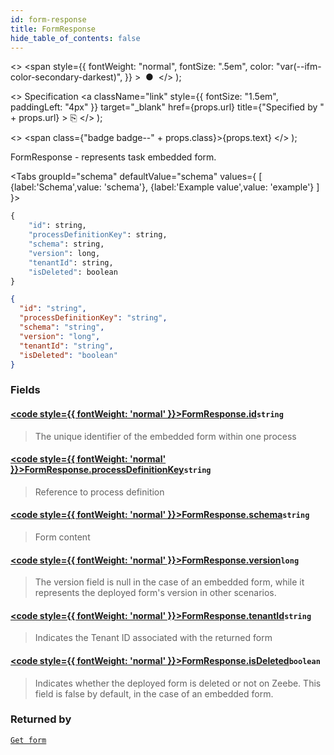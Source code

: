 ```yaml
---
id: form-response
title: FormResponse
hide_table_of_contents: false
---
```



  <>
    <span
      style={{
        fontWeight: "normal",
        fontSize: ".5em",
        color: "var(--ifm-color-secondary-darkest)",
      }}
    >
      &nbsp;●&nbsp;
    </span>
  </>
);

  <>
    Specification
    <a
      className="link"
      style={{ fontSize: "1.5em", paddingLeft: "4px" }}
      target="_blank"
      href={props.url}
      title={"Specified by " + props.url}
    >
      ⎘
    </a>
  </>
);

  <>
    <span class={"badge badge--" + props.class}>{props.text}</span>
  </>
);

FormResponse - represents task embedded form.

<Tabs groupId="schema" defaultValue="schema" values={
[
{label:'Schema',value: 'schema'},
{label:'Example value',value: 'example'}
]
}>
<TabItem value='schema'>

```graphql
{
    "id": string,
    "processDefinitionKey": string,
    "schema": string,
    "version": long,
    "tenantId": string,
    "isDeleted": boolean
}
```

</TabItem>

<TabItem value='example'>

```json
{
  "id": "string",
  "processDefinitionKey": "string",
  "schema": "string",
  "version": "long",
  "tenantId": "string",
  "isDeleted": "boolean"
}
```

</TabItem>
</Tabs>

### Fields

#### [<code style={{ fontWeight: 'normal' }}>FormResponse.<b>id</b></code>](#)<Bullet />`string` <Badge class="secondary" text="non-null"/>

> The unique identifier of the embedded form within one process

#### [<code style={{ fontWeight: 'normal' }}>FormResponse.<b>processDefinitionKey</b></code>](#)<Bullet />`string` <Badge class="secondary" text="non-null"/>

> Reference to process definition

#### [<code style={{ fontWeight: 'normal' }}>FormResponse.<b>schema</b></code>](#)<Bullet />`string` <Badge class="secondary" text="non-null"/>

> Form content

#### [<code style={{ fontWeight: 'normal' }}>FormResponse.<b>version</b></code>](#)<Bullet />`long` <Badge class="secondary" />

> The version field is null in the case of an embedded form, while it represents the deployed form's version in other scenarios.

#### [<code style={{ fontWeight: 'normal' }}>FormResponse.<b>tenantId</b></code>](#)<Bullet />`string` <Badge class="secondary" text="non-null"/>

> Indicates the Tenant ID associated with the returned form

#### [<code style={{ fontWeight: 'normal' }}>FormResponse.<b>isDeleted</b></code>](#)<Bullet />`boolean` <Badge class="secondary" text="non-null"/>

> Indicates whether the deployed form is deleted or not on Zeebe. This field is false by default, in the case of an embedded form.

### Returned by

[`Get form`](../../controllers/tasklist-api-rest-form-controller.md#get-form) <Badge class="secondary" text="GET"/>
